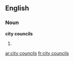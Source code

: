 ==English==

===Noun===
'''city councils'''

# {{plural of|[[city council]]}}

[[ar:city councils]]
[[fr:city councils]]